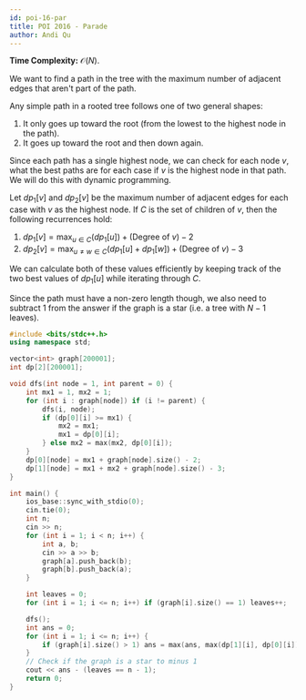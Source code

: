 ```yaml
---
id: poi-16-par
title: POI 2016 - Parade
author: Andi Qu
---
```


**Time Complexity:** $\mathcal O(N)$.

We want to find a path in the tree with the maximum number of adjacent edges that aren't part of the path.

Any simple path in a rooted tree follows one of two general shapes:

1. It only goes up toward the root (from the lowest to the highest node in the path).
2. It goes up toward the root and then down again.

Since each path has a single highest node, we can check for each node $v$, what the best paths are for each case if $v$ is the highest node in that path. We will do this with dynamic programming.

Let $dp_1[v]$ and $dp_2[v]$ be the maximum number of adjacent edges for each case with $v$ as the highest node. If $C$ is the set of children of $v$, then the following recurrences hold:

1. $dp_1[v] = \max_{u \in C}(dp_1[u]) + (\text{Degree of }v) - 2$
2. $dp_2[v] = \max_{u \neq w \in C}(dp_1[u] + dp_1[w]) + (\text{Degree of }v) - 3$

We can calculate both of these values efficiently by keeping track of the two best values of $dp_1[u]$ while iterating through $C$.

Since the path must have a non-zero length though, we also need to subtract 1 from the answer if the graph is a star (i.e. a tree with $N - 1$ leaves).

```cpp
#include <bits/stdc++.h>
using namespace std;

vector<int> graph[200001];
int dp[2][200001];

void dfs(int node = 1, int parent = 0) {
	int mx1 = 1, mx2 = 1;
	for (int i : graph[node]) if (i != parent) {
		dfs(i, node);
		if (dp[0][i] >= mx1) {
			mx2 = mx1;
			mx1 = dp[0][i];
		} else mx2 = max(mx2, dp[0][i]);
	}
	dp[0][node] = mx1 + graph[node].size() - 2;
	dp[1][node] = mx1 + mx2 + graph[node].size() - 3;
}

int main() {
	ios_base::sync_with_stdio(0);
	cin.tie(0);
	int n;
	cin >> n;
	for (int i = 1; i < n; i++) {
		int a, b;
		cin >> a >> b;
		graph[a].push_back(b);
		graph[b].push_back(a);
	}

	int leaves = 0;
	for (int i = 1; i <= n; i++) if (graph[i].size() == 1) leaves++;

	dfs();
	int ans = 0;
	for (int i = 1; i <= n; i++) {
		if (graph[i].size() > 1) ans = max(ans, max(dp[1][i], dp[0][i]) + 1);
	}
	// Check if the graph is a star to minus 1
	cout << ans - (leaves == n - 1);
	return 0;
}
```
